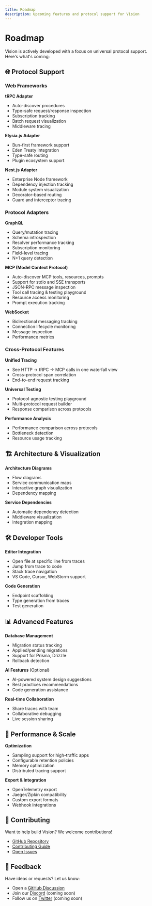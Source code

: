 ```yaml
---
title: Roadmap
description: Upcoming features and protocol support for Vision
---
```


# Roadmap

Vision is actively developed with a focus on universal protocol support. Here's what's coming:

## 🌐 Protocol Support

### Web Frameworks

**tRPC Adapter**
- Auto-discover procedures
- Type-safe request/response inspection
- Subscription tracking
- Batch request visualization
- Middleware tracing

**Elysia.js Adapter**
- Bun-first framework support
- Eden Treaty integration
- Type-safe routing
- Plugin ecosystem support

**Nest.js Adapter**
- Enterprise Node framework
- Dependency injection tracking
- Module system visualization
- Decorator-based routing
- Guard and interceptor tracing

### Protocol Adapters

**GraphQL**
- Query/mutation tracing
- Schema introspection
- Resolver performance tracking
- Subscription monitoring
- Field-level tracing
- N+1 query detection

**MCP (Model Context Protocol)**
- Auto-discover MCP tools, resources, prompts
- Support for stdio and SSE transports
- JSON-RPC message inspection
- Tool call tracing & testing playground
- Resource access monitoring
- Prompt execution tracking

**WebSocket**
- Bidirectional messaging tracking
- Connection lifecycle monitoring
- Message inspection
- Performance metrics

### Cross-Protocol Features

**Unified Tracing**
- See HTTP → tRPC → MCP calls in one waterfall view
- Cross-protocol span correlation
- End-to-end request tracking

**Universal Testing**
- Protocol-agnostic testing playground
- Multi-protocol request builder
- Response comparison across protocols

**Performance Analysis**
- Performance comparison across protocols
- Bottleneck detection
- Resource usage tracking

## 🏗️ Architecture & Visualization

**Architecture Diagrams**
- Flow diagrams
- Service communication maps
- Interactive graph visualization
- Dependency mapping

**Service Dependencies**
- Automatic dependency detection
- Middleware visualization
- Integration mapping

## 🛠️ Developer Tools

**Editor Integration**
- Open file at specific line from traces
- Jump from trace to code
- Stack trace navigation
- VS Code, Cursor, WebStorm support

**Code Generation**
- Endpoint scaffolding
- Type generation from traces
- Test generation

## 📊 Advanced Features

**Database Management**
- Migration status tracking
- Applied/pending migrations
- Support for Prisma, Drizzle
- Rollback detection

**AI Features** (Optional)
- AI-powered system design suggestions
- Best practices recommendations
- Code generation assistance

**Real-time Collaboration**
- Share traces with team
- Collaborative debugging
- Live session sharing

## 🚀 Performance & Scale

**Optimization**
- Sampling support for high-traffic apps
- Configurable retention policies
- Memory optimization
- Distributed tracing support

**Export & Integration**
- OpenTelemetry export
- Jaeger/Zipkin compatibility
- Custom export formats
- Webhook integrations

## 🤝 Contributing

Want to help build Vision? We welcome contributions!

- [GitHub Repository](https://github.com/yourusername/vision)
- [Contributing Guide](https://github.com/yourusername/vision/blob/main/CONTRIBUTING.md)
- [Open Issues](https://github.com/yourusername/vision/issues)

## 💬 Feedback

Have ideas or requests? Let us know:

- Open a [GitHub Discussion](https://github.com/yourusername/vision/discussions)
- Join our [Discord](https://discord.gg/vision) (coming soon)
- Follow us on [Twitter](https://twitter.com/getvision) (coming soon)
